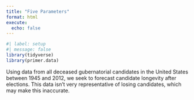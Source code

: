 ```yaml
---
title: "Five Parameters"
format: html
execute:
  echo: false
---
```


```r
#| label: setup
#| message: false
library(tidyverse)
library(primer.data)
```

Using data from all deceased gubernatorial candidates in the United States between 1945 and 2012, we seek to forecast candidate longevity after elections. This data isn't very representative of losing candidates, which may make this inaccurate.
